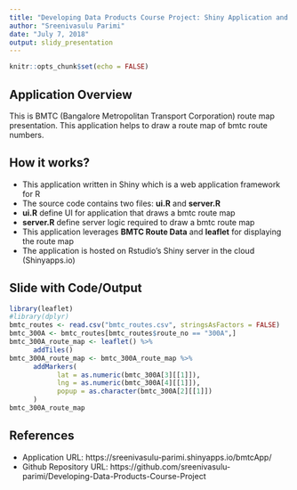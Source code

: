 ```yaml
---
title: "Developing Data Products Course Project: Shiny Application and Reproducible Pitch"
author: "Sreenivasulu Parimi"
date: "July 7, 2018"
output: slidy_presentation
---
```


```r
knitr::opts_chunk$set(echo = FALSE)
```

## Application Overview

This is BMTC (Bangalore Metropolitan Transport Corporation) route map presentation. This application helps to draw a route map of bmtc route numbers.

## How it works?

- This application written in Shiny which is a web application framework for R
- The source code contains two files: **ui.R** and **server.R**
- **ui.R** define UI for application that draws a bmtc route map
- **server.R** define server logic required to draw a bmtc route map
- This application leverages **BMTC Route Data** and **leaflet** for displaying the route map
- The application is hosted on Rstudio's Shiny server in the cloud (Shinyapps.io)

## Slide with Code/Output

```r
library(leaflet)
#library(dplyr)
bmtc_routes <- read.csv("bmtc_routes.csv", stringsAsFactors = FALSE)
bmtc_300A <- bmtc_routes[bmtc_routes$route_no == "300A",]
bmtc_300A_route_map <- leaflet() %>%
      addTiles()
bmtc_300A_route_map <- bmtc_300A_route_map %>%
      addMarkers(
            lat = as.numeric(bmtc_300A[3][[1]]),
            lng = as.numeric(bmtc_300A[4][[1]]),
            popup = as.character(bmtc_300A[2][[1]])
      )
bmtc_300A_route_map
```

## References

* Application URL: https://sreenivasulu-parimi.shinyapps.io/bmtcApp/
* Github Repository URL: https://github.com/sreenivasulu-parimi/Developing-Data-Products-Course-Project